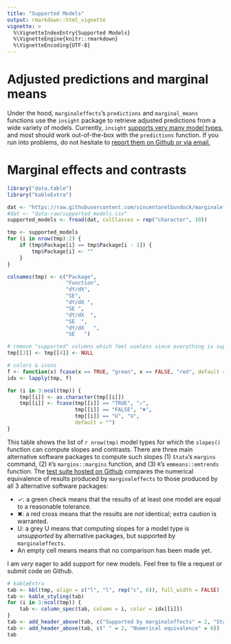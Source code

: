 ```yaml
---
title: "Supported Models"
output: rmarkdown::html_vignette
vignette: >
  %\VignetteIndexEntry{Supported Models}
  %\VignetteEngine{knitr::rmarkdown}
  %\VignetteEncoding{UTF-8}
---
```


# Adjusted predictions and marginal means

Under the hood, `marginaleffects`'s `predictions` and `marginal_means` functions use the `insight` package to retrieve adjusted predictions from a wide variety of models. Currently, `insight` [supports very many model types](https://easystats.github.io/insight/#list-of-supported-models-by-class), and most should work out-of-the-box with the `predictions` function. If you run into problems, do not hesitate to [report them on Github or via email.](https://github.com/vincentarelbundock/marginaleffects/issues)

# Marginal effects and contrasts

```r
library("data.table")
library("kableExtra")

dat <- "https://raw.githubusercontent.com/vincentarelbundock/marginaleffects/main/data-raw/supported_models.csv"
#dat <- "data-raw/supported_models.csv"
supported_models <- fread(dat, colClasses = rep("character", 10))

tmp <- supported_models
for (i in nrow(tmp):2) {
    if (tmp$Package[i] == tmp$Package[i - 1]) {
        tmp$Package[i] <- ""
    }
}

colnames(tmp) <- c("Package",
                   "Function",
                   "dY/dX",
                   "SE",
                   "dY/dX ",
                   "SE ",
                   "dY/dX  ",
                   "SE  ",
                   "dY/dX   ",
                   "SE   ")

# remove "supported" columns which feel useless since everything is supported
tmp[[3]] <- tmp[[4]] <- NULL

# colors & icons
f <- function(x) fcase(x == TRUE, "green", x == FALSE, "red", default = "grey")
idx <- lapply(tmp, f)

for (i in 3:ncol(tmp)) {
    tmp[[i]] <- as.character(tmp[[i]])
    tmp[[i]] <- fcase(tmp[[i]] == "TRUE", "✓",
                      tmp[[i]] == "FALSE", "✖",
                      tmp[[i]] == "U", "U",
                      default = "")
}
```

This table shows the list of `r nrow(tmp)` model types for which the `slopes()` function can compute slopes and contrasts. There are three main alternative software packages to compute such slopes (1) `Stata`'s `margins` command, (2) `R`'s `margins::margins`  function, and (3) `R`'s `emmeans::emtrends` function. The [test suite hosted on Github](https://github.com/vincentarelbundock/marginaleffects/tree/main/tests/testthat) compares the numerical equivalence of results produced by `marginaleffects` to those produced by all 3 alternative software packages:

* ✓: a green check means that the results of at least one model are equal to a reasonable tolerance.
* ✖: a red cross means that the results are *not* identical; extra caution is warranted.
* U: a grey U means that computing slopes for a model type is *unsupported* by alternative packages, but supported by `marginaleffects`.
* An empty cell means means that no comparison has been made yet.

I am *very* eager to add support for new models. Feel free to file a request or submit code on Github.



```r
# kableExtra
tab <- kbl(tmp, align = c("l", "l", rep("c", 6)), full_width = FALSE)
tab <- kable_styling(tab)
for (i in 3:ncol(tmp)) {
    tab <- column_spec(tab, column = i, color = idx[[i]])
}
tab <- add_header_above(tab, c("Supported by marginaleffects" = 2, "Stata" = 2, "margins" = 2, "emtrends" = 2))
tab <- add_header_above(tab, c(" " = 2, "Numerical equivalence" = 6))
tab
```
